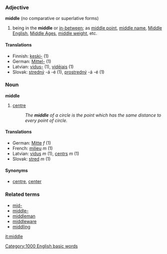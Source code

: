 ===Adjective===
'''middle''' (no comparative or superlative forms)
# being in the '''middle''' or [[in-between]]; as [[middle point]], [[middle name]], [[Middle English]], [[Middle Ages]], [[middle weight]], etc.
==== Translations ====
*Finnish: [[keski-]] (1)
*German: [[Mittel-]] (1)
*Latvian: [[vidus-]] (1), [[vidējais]] (1)
*Slovak: [[stredný]] -á -é (1), [[prostredný]] -á -é (1)

===Noun===
'''middle'''
# [[centre]]
#:''The '''middle''' of a circle is the point which has the same distance to every point of circle.''
==== Translations ====
*German: [[Mitte]] ''f'' (1)
*French: [[milieu]] ''m'' (1)
*Latvian: [[vidus]] ''m'' (1), [[centrs]] ''m'' (1)
*Slovak: [[stred]] ''m'' (1)

====Synonyms====
*[[centre]], [[center]]

===Related terms===
*[[mid-]]
*[[middle-]]
*[[middleman]]
*[[middleware]]
*[[middling]]

[[it:middle]]
[[Category:1000 English basic words]]